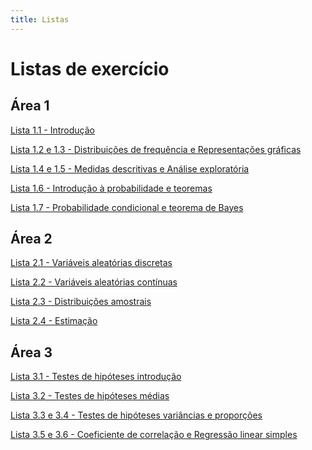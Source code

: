 ```yaml
---
title: Listas
---
```


<h1 class="titulo">
  Listas de exercício
</h1>

## Área 1

[Lista 1.1 - Introdução](https://www.ufrgs.br/probabilidade-estatistica/listas/listas_1/lista1.1.pdf)

[Lista 1.2 e 1.3 - Distribuições de frequência e Representações gráficas](https://www.ufrgs.br/probabilidade-estatistica/listas/listas_1/lista1.2-1.3.pdf)

[Lista 1.4 e 1.5 - Medidas descritivas e Análise exploratória](https://www.ufrgs.br/probabilidade-estatistica/listas/listas_1/lista1.4-1.5.pdf)

[Lista 1.6 - Introdução à probabilidade e teoremas](https://www.ufrgs.br/probabilidade-estatistica/listas/listas_1/lista1.6.pdf)

[Lista 1.7 - Probabilidade condicional e teorema de Bayes](https://www.ufrgs.br/probabilidade-estatistica/listas/listas_1/lista1.7.pdf)

## Área 2

[Lista 2.1 - Variáveis aleatórias discretas](https://www.ufrgs.br/probabilidade-estatistica/listas/listas_2/lista2.1.pdf)

[Lista 2.2 - Variáveis aleatórias contínuas](https://www.ufrgs.br/probabilidade-estatistica/listas/listas_2/lista2.2.pdf)

[Lista 2.3 - Distribuições amostrais](https://www.ufrgs.br/probabilidade-estatistica/listas/listas_2/lista2.3.pdf)

[Lista 2.4 - Estimação](https://www.ufrgs.br/probabilidade-estatistica/listas/listas_2/lista2.4.pdf)

## Área 3

[Lista 3.1 - Testes de hipóteses introdução](https://www.ufrgs.br/probabilidade-estatistica/listas/listas_3/lista3.1.pdf)

[Lista 3.2 - Testes de hipóteses médias](https://www.ufrgs.br/probabilidade-estatistica/listas/listas_3/lista3.2.pdf)

[Lista 3.3 e 3.4 - Testes de hipóteses variâncias e proporções](https://www.ufrgs.br/probabilidade-estatistica/listas/listas_3/lista3.3-3.4.pdf)

[Lista 3.5 e 3.6 - Coeficiente de correlação e Regressão linear simples](https://www.ufrgs.br/probabilidade-estatistica/listas/listas_3/lista3.5-3.6.pdf)

















